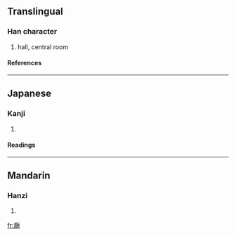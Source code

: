 {{see|廳}}

==Translingual==
===Han character===
{{Han char|rn=53|rad=广|as=17|sn=20|four=|canj=戈尸十心 (ISJP)}}
# hall, central room
====References====
{{Han ref|kx=0352.171|dkj=09552|hdz=20908.061|uh=5EF0|ud=24304}}
----
==Japanese==
===Kanji===
{{ja-kanji|grade=|rs=广17}}
# {{defn|Japanese}} 
====Readings====
{{ja-readings|on=[[ちょう]] (chō), [[てい]] (tei)|kun=[[やくしょ]] (yakusho), [[いえ]] (ie)}}
----
==Mandarin==
===Hanzi===
{{cmn-hanzi|pin=[[tīng]] (ting1)|wg=t'ing<sup>1</sup>}}
# {{defn|Mandarin}}

[[fr:廰]]